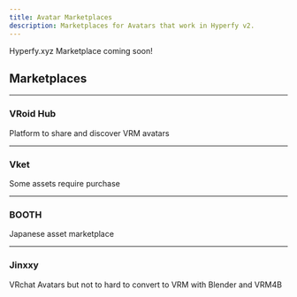 ```yaml
---
title: Avatar Marketplaces
description: Marketplaces for Avatars that work in Hyperfy v2.
---
```



Hyperfy.xyz Marketplace coming soon!


## Marketplaces

---

### VRoid Hub
Platform to share and discover VRM avatars


<LinkPreview id="https://hub.vroid.com/en/search/%23Downloadable" />

---

### Vket
Some assets require purchase


<LinkPreview id="https://avatarmaker.vket.com/" />

---

### BOOTH
Japanese asset marketplace


<LinkPreview id="https://booth.pm/en" />


---

### Jinxxy
VRchat Avatars but not to hard to convert to VRM with Blender and VRM4B


<LinkPreview id="https://jinxxy.com/" />